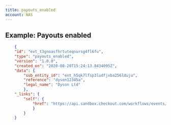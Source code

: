 ```yaml
---
title: payouts_enabled
account: NAS
---
```


## Example: Payouts enabled

```json
    {
    "id": "evt_t3gnoasfhrtuteqnursg4fl6fu",
    "type": "payouts_enabled",
    "version": "1.0.0",
    "created_on": "2020-08-20T15:24:13.8434095Z",
    "data": {
        "sub_entity_id": "ent_h5qk7lfsp3ludfjxba256lduju",
        "reference": "dyson12345a",
        "legal_name": "Dyson Ltd"
        },
    "_links": {
        "self": {
            "href": "https://api.sandbox.checkout.com/workflows/events/evt_t3gnoasfhrtuteqnursg4fl6fu"
            }
        }
    }
```
